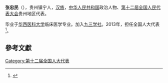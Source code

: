 '''张忠民'''（{{bd|1963年||}}），贵州镇宁人，[[汉族|汉族]]，[[中华人民共和国|中华人民共和国]]政治人物、[[第十二届全国人民代表大会|第十二届全国人民代表大会]]贵州地区代表。

毕业于[[华西医科大学|华西医科大学]]临床医学专业。加入[[九三学社|九三学社]]。2013年，担任全国人大代表<ref>{{cite news|title=全国人大代表信息-张忠民|url= http://210.82.31.1:8084/delegate/viewDelegate.action?dbid=122277|accessdate=2013-04-05|newspaper=全国人大网|archive-url=https://web.archive.org/web/20160306050424/http://www.npc.gov.cn/delegate/viewDelegate.action?dbid=122277|archive-date=2016-03-06|dead-url=yes}}</ref>。

==參考文獻==
{{reflist}}
{{中国政治人物小作品}}

[[Category:第十二届全国人大代表|Category:第十二届全国人大代表]]